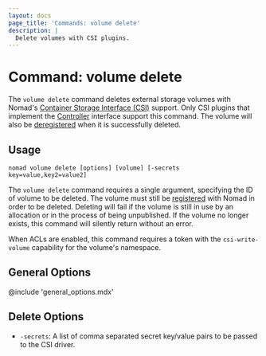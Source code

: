```yaml
---
layout: docs
page_title: 'Commands: volume delete'
description: |
  Delete volumes with CSI plugins.
---
```


# Command: volume delete

The `volume delete` command deletes external storage volumes with Nomad's
[Container Storage Interface (CSI)][csi] support. Only CSI plugins that
implement the [Controller][csi_plugins_internals] interface support this
command. The volume will also be [deregistered] when it is successfully
deleted.

## Usage

```plaintext
nomad volume delete [options] [volume] [-secrets key=value,key2=value2]
```

The `volume delete` command requires a single argument, specifying the ID of
volume to be deleted. The volume must still be [registered] with Nomad in
order to be deleted. Deleting will fail if the volume is still in use by an
allocation or in the process of being unpublished. If the volume no longer
exists, this command will silently return without an error.

When ACLs are enabled, this command requires a token with the
`csi-write-volume` capability for the volume's namespace.

## General Options

@include 'general_options.mdx'

[csi]: https://github.com/container-storage-interface/spec
[csi_plugins_internals]: /docs/internals/plugins/csi#csi-plugins
[deregistered]: /docs/commands/volume/deregister
[registered]: /docs/commands/volume/register

## Delete Options

- `-secrets`: A list of comma separated secret key/value pairs to be passed 
  to the CSI driver.